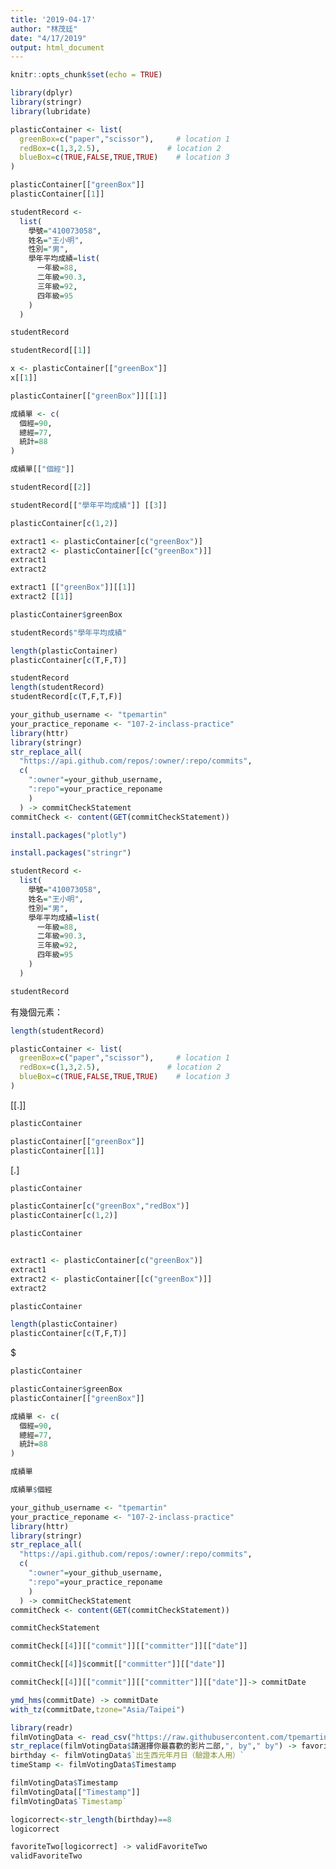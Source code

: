 ```yaml
---
title: '2019-04-17'
author: "林茂廷"
date: "4/17/2019"
output: html_document
---
```


```r
knitr::opts_chunk$set(echo = TRUE)
```

```r
library(dplyr)
library(stringr)
library(lubridate)
```
```r
plasticContainer <- list(
  greenBox=c("paper","scissor"),     # location 1
  redBox=c(1,3,2.5),               # location 2
  blueBox=c(TRUE,FALSE,TRUE,TRUE)    # location 3
)
```

```r
plasticContainer[["greenBox"]] 
plasticContainer[[1]]
```
```r
studentRecord <-
  list(
    學號="410073058",
    姓名="王小明",
    性別="男",
    學年平均成績=list(
      一年級=88,
      二年級=90.3,
      三年級=92,
      四年級=95
    )
  )

studentRecord
```
```r
studentRecord[[1]]
```
```r
x <- plasticContainer[["greenBox"]] 
x[[1]]
```
```r
plasticContainer[["greenBox"]][[1]]
```
```r
成績單 <- c(
  個經=90,
  總經=77,
  統計=88
)
```
```r
成績單[["個經"]]
```
```r
studentRecord[[2]]
```
```r
studentRecord[["學年平均成績"]] [[3]]
```
```r
plasticContainer[c(1,2)]            
```
```r
extract1 <- plasticContainer[c("greenBox")]
extract2 <- plasticContainer[[c("greenBox")]]
extract1
extract2 
```
```r
extract1 [["greenBox"]][[1]]
extract2 [[1]]
```
```r
plasticContainer$greenBox
```
```r
studentRecord$"學年平均成績"
```
```r
length(plasticContainer)
plasticContainer[c(T,F,T)]
```
```r
studentRecord
length(studentRecord)
studentRecord[c(T,F,T,F)]
```
```r
your_github_username <- "tpemartin"
your_practice_reponame <- "107-2-inclass-practice"
library(httr)
library(stringr)
str_replace_all(
  "https://api.github.com/repos/:owner/:repo/commits",
  c(
    ":owner"=your_github_username,
    ":repo"=your_practice_reponame
    )
  ) -> commitCheckStatement
commitCheck <- content(GET(commitCheckStatement))
```
```r
install.packages("plotly")
```
```r
install.packages("stringr")
```



```r
studentRecord <-
  list(
    學號="410073058",
    姓名="王小明",
    性別="男",
    學年平均成績=list(
      一年級=88,
      二年級=90.3,
      三年級=92,
      四年級=95
    )
  )

studentRecord
```

有幾個元素： 
```r
length(studentRecord)
```


```r
plasticContainer <- list(
  greenBox=c("paper","scissor"),     # location 1
  redBox=c(1,3,2.5),               # location 2
  blueBox=c(TRUE,FALSE,TRUE,TRUE)    # location 3
)
```

[[.]]
```r
plasticContainer

plasticContainer[["greenBox"]] 
plasticContainer[[1]]
```

[.]
```r
plasticContainer

plasticContainer[c("greenBox","redBox")] 
plasticContainer[c(1,2)]
```


```r
plasticContainer


extract1 <- plasticContainer[c("greenBox")]
extract1
extract2 <- plasticContainer[[c("greenBox")]]
extract2
```


```r
plasticContainer

length(plasticContainer)
plasticContainer[c(T,F,T)]
```

$
```r
plasticContainer

plasticContainer$greenBox
plasticContainer[["greenBox"]]
```


```r
成績單 <- c(
  個經=90,
  總經=77,
  統計=88
)

成績單

```

```r
成績單$個經
```

```r
your_github_username <- "tpemartin"
your_practice_reponame <- "107-2-inclass-practice"
library(httr)
library(stringr)
str_replace_all(
  "https://api.github.com/repos/:owner/:repo/commits",
  c(
    ":owner"=your_github_username,
    ":repo"=your_practice_reponame
    )
  ) -> commitCheckStatement
commitCheck <- content(GET(commitCheckStatement))
```

```r
commitCheckStatement
```

```r
commitCheck[[4]][["commit"]][["committer"]][["date"]]
```

```r
commitCheck[[4]]$commit[["committer"]][["date"]]
```

```r
commitCheck[[4]][["commit"]][["committer"]][["date"]]-> commitDate
```

```r
ymd_hms(commitDate) -> commitDate
with_tz(commitDate,tzone="Asia/Taipei")
```

```r
library(readr)
filmVotingData <- read_csv("https://raw.githubusercontent.com/tpemartin/github-data/master/podcastcompetition3.csv")
str_replace(filmVotingData$請選擇你最喜歡的影片二部,", by"," by") -> favoriteTwo
birthday <- filmVotingData$`出生西元年月日（驗證本人用）`
timeStamp <- filmVotingData$Timestamp
```


```r
filmVotingData$Timestamp
filmVotingData[["Timestamp"]]
filmVotingData$`Timestamp`
```

```r
logicorrect<-str_length(birthday)==8
logicorrect
```


```r
favoriteTwo[logicorrect] -> validFavoriteTwo
validFavoriteTwo
```


